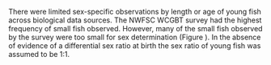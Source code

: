 There were limited sex-specific observations by length or age of young fish across biological data sources. The NWFSC WCGBT survey had the highest frequency of small fish observed. However, many of the small fish observed by the survey were too small for sex determination (Figure \ref{fig:frac-sex-len}). In the absence of evidence of a differential sex ratio at birth the sex ratio of young fish was assumed to be 1:1. 